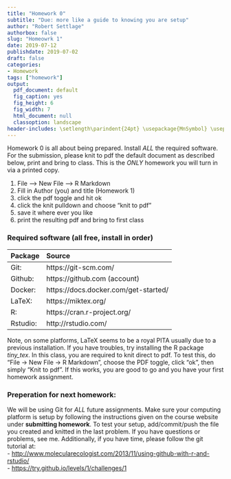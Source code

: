 ```yaml
---
title: "Homework 0"
subtitle: "Due: more like a guide to knowing you are setup"
author: "Robert Settlage"
authorbox: false
slug: "Homeowrk 1"
date: 2019-07-12
publishdate: 2019-07-02
draft: false
categories:
- Homework
tags: ["homework"]
output:
  pdf_document: default
  fig_caption: yes
  fig_height: 6
  fig_width: 7
  html_document: null
  classoption: landscape
header-includes: \setlength\parindent{24pt} \usepackage{MnSymbol} \usepackage{mathrsfs}
---
```


Homework 0 is all about being prepared.  Install *ALL* the required software.  For the submission, please knit to pdf the default document as described below, print and bring to class.  This is the *ONLY* homework you will turn in via a printed copy.

1. File --> New File --> R Markdown
2. Fill in Author (you) and title (Homework 1)
3. click the pdf toggle and hit ok
4. click the knit pulldown and choose "knit to pdf"
5. save it where ever you like
6. print the resulting pdf and bring to first class

### Required software (all free, install in order)

Package         Source
-------         --------------------------------
Git:            https://git-scm.com/
Github:         https://github.com (account) 
Docker:         https://docs.docker.com/get-started/
LaTeX:          https://miktex.org/
R:              https://cran.r-project.org/  
Rstudio:        http://rstudio.com/  
-------         --------------------------------

Note, on some platforms, LaTeX seems to be a royal PITA usually due to a previous installation.  If you have troubles, try installing the R package *tiny_tex*.  In this class, you are required to knit direct to pdf.  To test this, do "File -> New File -> R Markdown", choose the PDF toggle, click "ok", then simply "Knit to pdf".  If this works, you are good to go and you have your first homework assignment.

### Preperation for next homework:  
We will be using Git for *ALL* future assignments.  Make sure your computing platform is setup by following the instructions given on the course website under __submitting homework__.  To test your setup, add/commit/push the file you created and knitted in the last problem.  If you have questions or problems, see me.  Additionally, if you have time, please follow the git tutorial at:  
- <http://www.molecularecologist.com/2013/11/using-github-with-r-and-rstudio/>  
- <https://try.github.io/levels/1/challenges/1>
